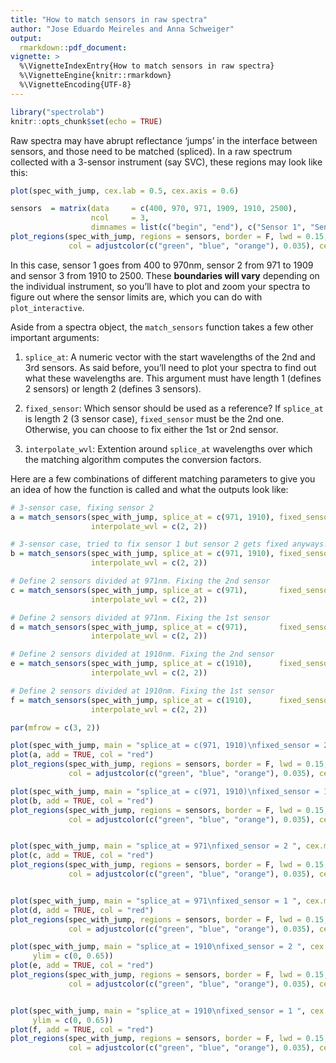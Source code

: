 ```yaml
---
title: "How to match sensors in raw spectra"
author: "Jose Eduardo Meireles and Anna Schweiger"
output:
  rmarkdown::pdf_document:
vignette: > 
  %\VignetteIndexEntry{How to match sensors in raw spectra}
  %\VignetteEngine{knitr::rmarkdown} 
  %\VignetteEncoding{UTF-8}
---
```


```r
library("spectrolab")
knitr::opts_chunk$set(echo = TRUE)
```

Raw spectra may have abrupt reflectance 'jumps' in the interface between sensors, and those need to be matched (spliced). In a raw spectrum collected with a 3-sensor instrument (say SVC), these regions may look like this:

```r
plot(spec_with_jump, cex.lab = 0.5, cex.axis = 0.6)

sensors  = matrix(data     = c(400, 970, 971, 1909, 1910, 2500), 
                  ncol     = 3,
                  dimnames = list(c("begin", "end"), c("Sensor 1", "Sensor 2", "Sensor 3"))) 
plot_regions(spec_with_jump, regions = sensors, border = F, lwd = 0.15, lty = 3,
             col = adjustcolor(c("green", "blue", "orange"), 0.035), cex_label = 0.75)
```

In this case, sensor 1 goes from 400 to 970nm, sensor 2 from 971 to 1909 and sensor 3 from 1910 to 2500. These **boundaries will vary** depending on the individual instrument, so you'll have to plot and zoom your spectra to figure out where the sensor limits are, which you can do with `plot_interactive`.

Aside from a spectra object, the `match_sensors` function takes a few other important arguments: 

1. `splice_at`: A numeric vector with the start wavelengths of the 2nd and 3rd sensors. As said before, you'll need to plot your spectra to find out what these wavelengths are. This argument must have length 1 (defines 2 sensors) or length 2 (defines 3 sensors).

2. `fixed_sensor`: Which sensor should be used as a reference? If `splice_at` is length 2 (3 sensor case), `fixed_sensor` must be the 2nd one. Otherwise, you can choose to fix either the 1st or 2nd sensor.

3. `interpolate_wvl`: Extention around `splice_at` wavelengths over which the matching algorithm computes the conversion factors.

Here are a few combinations of different matching parameters to give you an idea of how the function is called and what the outputs look like:


```r
# 3-sensor case, fixing sensor 2
a = match_sensors(spec_with_jump, splice_at = c(971, 1910), fixed_sensor = 2,
                  interpolate_wvl = c(2, 2))

# 3-sensor case, tried to fix sensor 1 but sensor 2 gets fixed anyways!
b = match_sensors(spec_with_jump, splice_at = c(971, 1910), fixed_sensor = 1,
                  interpolate_wvl = c(2, 2))

# Define 2 sensors divided at 971nm. Fixing the 2nd sensor
c = match_sensors(spec_with_jump, splice_at = c(971),       fixed_sensor = 2,
                  interpolate_wvl = c(2, 2))

# Define 2 sensors divided at 971nm. Fixing the 1st sensor
d = match_sensors(spec_with_jump, splice_at = c(971),       fixed_sensor = 1,
                  interpolate_wvl = c(2, 2))

# Define 2 sensors divided at 1910nm. Fixing the 2nd sensor
e = match_sensors(spec_with_jump, splice_at = c(1910),      fixed_sensor = 2,
                  interpolate_wvl = c(2, 2))

# Define 2 sensors divided at 1910nm. Fixing the 1st sensor
f = match_sensors(spec_with_jump, splice_at = c(1910),      fixed_sensor = 1,
                  interpolate_wvl = c(2, 2))
```


```r

par(mfrow = c(3, 2))

plot(spec_with_jump, main = "splice_at = c(971, 1910)\nfixed_sensor = 2 ", cex.main = 1, col = "grey35")
plot(a, add = TRUE, col = "red")
plot_regions(spec_with_jump, regions = sensors, border = F, lwd = 0.15, lty = 3,
             col = adjustcolor(c("green", "blue", "orange"), 0.035), cex_label = 0.65)

plot(spec_with_jump, main = "splice_at = c(971, 1910)\nfixed_sensor = 1 ", cex.main = 1, col = "grey35")
plot(b, add = TRUE, col = "red")
plot_regions(spec_with_jump, regions = sensors, border = F, lwd = 0.15, lty = 3,
             col = adjustcolor(c("green", "blue", "orange"), 0.035), cex_label = 0.65)


plot(spec_with_jump, main = "splice_at = 971\nfixed_sensor = 2 ", cex.main = 1, col = "grey35")
plot(c, add = TRUE, col = "red")
plot_regions(spec_with_jump, regions = sensors, border = F, lwd = 0.15, lty = 3,
             col = adjustcolor(c("green", "blue", "orange"), 0.035), cex_label = 0.65)


plot(spec_with_jump, main = "splice_at = 971\nfixed_sensor = 1 ", cex.main = 1, col = "grey35")
plot(d, add = TRUE, col = "red")
plot_regions(spec_with_jump, regions = sensors, border = F, lwd = 0.15, lty = 3,
             col = adjustcolor(c("green", "blue", "orange"), 0.035), cex_label = 0.65)

plot(spec_with_jump, main = "splice_at = 1910\nfixed_sensor = 2 ", cex.main = 1, col = "grey35",
     ylim = c(0, 0.65))
plot(e, add = TRUE, col = "red")
plot_regions(spec_with_jump, regions = sensors, border = F, lwd = 0.15, lty = 3,
             col = adjustcolor(c("green", "blue", "orange"), 0.035), cex_label = 0.65)


plot(spec_with_jump, main = "splice_at = 1910\nfixed_sensor = 1 ", cex.main = 1, col = "grey35",
     ylim = c(0, 0.65))
plot(f, add = TRUE, col = "red")
plot_regions(spec_with_jump, regions = sensors, border = F, lwd = 0.15, lty = 3,
             col = adjustcolor(c("green", "blue", "orange"), 0.035), cex_label = 0.65)

```
